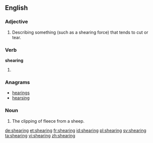 ==English==

===Adjective===
{{en-adj|-}}

# Describing something (such as a shearing force) that tends to cut or tear.

===Verb===
'''shearing'''

# {{present participle of|shear}}

===Anagrams===
* [[hearings#English|hearings]]
* [[hearsing#English|hearsing]]

===Noun===
{{en-noun}}

# The clipping of fleece from a sheep.

[[de:shearing]]
[[et:shearing]]
[[fr:shearing]]
[[id:shearing]]
[[pl:shearing]]
[[sv:shearing]]
[[ta:shearing]]
[[vi:shearing]]
[[zh:shearing]]